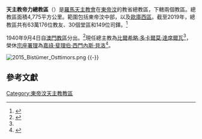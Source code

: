 {{Infobox Roman Catholic diocese 
|Roman Catholic Diocese of = 天主教帝力總教區 
|Latin name of diocese     = Archdioecesis Diliensis
|image                     = Kathedrale Dili E-24.jpg
|caption                   =  
|location                  = [[東帝汶|東帝汶]][[帝力|帝力]] 
|territory                 =  
|population                = 63萬176人
|rite                      = [[罗马礼|罗马礼]]
|cathedral                 = [[帝力圣母无染原罪主教座堂|帝力圣母无染原罪主教座堂]] 
|patron                    =  
|established               = 1940年
|co-cathedral              = 
|leadership                = 總主教
|website                   =  
|pope                      = {{incumbent pope}}
|metropolitan              = [[比爾希略·多卡爾莫·達席爾瓦|比爾希略·多卡爾莫·達席爾瓦]]
|coadjutor archbishop      = 
|auxiliary                 = 
|emeritus                  =
|title1                    = 榮休宗座署理
|title1_name               = [[嘉祿·斐理伯·西門內斯·貝洛|嘉祿·斐理伯·西門內斯·貝洛]]
|parishes                  = 30
|secular priests           = 149位司鐸
}}

'''天主教帝力總教區'''（{{lang-la|Archdioecesis Diliensis}}）是[[羅馬天主教會|羅馬天主教會]]在[[東帝汶|東帝汶]]的教省總教區，下轄兩個教區。總教區面積4,775平方公里。範圍包括東帝汶中部，以及[[歐庫西區|歐庫西區]]。截至2019年，總教區共有63萬176位教友、30個堂區和149位司鐸。<ref name="Vatican20190911">{{cite press release |title=Resignations and Appointments, 11.09.2019 |url=https://press.vatican.va/content/salastampa/en/bollettino/pubblico/2019/09/11/190911b.html |publisher=Holy See Press Office |accessdate=2019-09-11 |archiveurl=https://web.archive.org/web/20190911155618/https://press.vatican.va/content/salastampa/en/bollettino/pubblico/2019/09/11/190911b.html |archivedate=2019-09-11 |language=en |date=2019-09-11 |dead-url=no }}</ref>

1940年9月4日自[[天主教澳門教區|澳門教區]]分出。<ref>{{cite journal|journal=文化雜誌|author=Ivo Carneiro de Sousa|publisher=[[澳門特別行政區文化局|澳門特別行政區文化局]]|date=2006年4月|issue=國際版第十八期|title=Para a história das relações entre Macau e Timor (Século XVI-XX)|url=}}</ref>現任總主教為[[比爾希略·多卡爾莫·達席爾瓦|比爾希略·多卡爾莫·達席爾瓦]]<ref name="Vatican20190911" />，榮休[[宗座署理|宗座署理]]為[[嘉祿·斐理伯·西門內斯·貝洛|嘉祿·斐理伯·西門內斯·貝洛]]<ref>{{cite press release |title=RINUNCE E NOMINE, 26.11.2002 |url=https://press.vatican.va/content/salastampa/it/bollettino/pubblico/2002/11/26/0584/01850.html |publisher=Sala Stampa della Santa Sede |accessdate=2019-09-11 |archiveurl=https://web.archive.org/web/20190911161756/https://press.vatican.va/content/salastampa/it/bollettino/pubblico/2002/11/26/0584/01850.html |archivedate=2019-09-11 |language=it |date=2002-11-26 |dead-url=no }}</ref>。

[[File:2015_Bistümer_Osttimors.png|thumb]]
{{-}}
== 參考文獻 ==
{{reflist}}

{{東帝汶天主教教區}}
[[Category:東帝汶天主教教區|Category:東帝汶天主教教區]]